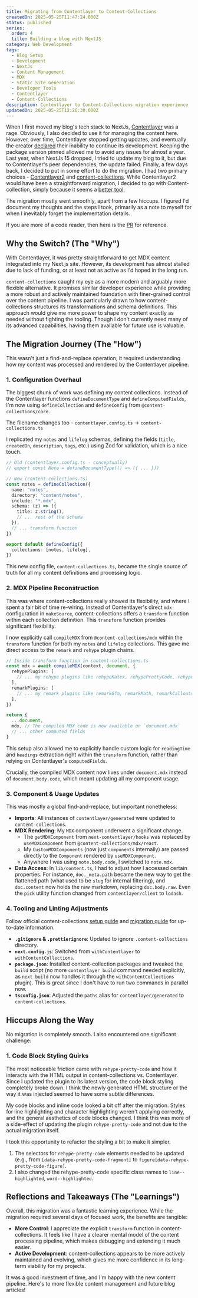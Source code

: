 ```yaml
---
title: Migrating from Contentlayer to Content-Collections
createdOn: 2025-05-25T11:47:24.000Z
status: published
series:
  order: 4
  title: Building a blog with NextJS
category: Web Development
tags:
  - Blog Setup
  - Development
  - NextJs
  - Content Management
  - MDX
  - Static Site Generation
  - Developer Tools
  - Contentlayer
  - Content-Collections
description: Contentlayer to Content-Collections migration experience
updatedOn: 2025-05-25T12:26:30.000Z
---
```


When I first moved my blog's tech stack to NextJs, [Contentlayer](https://contentlayer.dev/) was a rage. Obviously, I also decided to use it for managing the content here. However, over time, Contentlayer stopped getting updates, and eventually the creator [declared](https://github.com/contentlayerdev/contentlayer/issues/429) their inability to continue its development. Keeping the package version pinned allowed me to avoid any issues for almost a year. Last year, when NextJs 15 dropped, I tried to update my blog to it, but due to Contentlayer's peer dependencies, the update failed. Finally, a few days back, I decided to put in some effort to do the migration. I had two primary choices - [Contentlayer2](https://github.com/timlrx/contentlayer2) and [content-collections](https://www.content-collections.dev/). While Contentlayer2 would have been a straightforward migration, I decided to go with Content-collection, simply because it seems a [better tool](https://sdorra.dev/posts/2024-01-15-content-collections).

The migration mostly went smoothly, apart from a few hiccups. I figured I'd document my thoughts and the steps I took, primarily as a note to myself for when I inevitably forget the implementation details.

If you are more of a code reader, then here is the [PR](https://github.com/yashhere/yashagarwal.in/pull/103) for reference.

## Why the Switch? (The "Why")

With Contentlayer, it was pretty straightforward to get MDX content integrated into my Next.js site. However, its development has almost stalled due to lack of funding, or at least not as active as I'd hoped in the long run.

`content-collections` caught my eye as a more modern and arguably more flexible alternative. It promises similar developer experience while providing a more robust and actively maintained foundation with finer-grained control over the content pipeline. I was particularly drawn to how content-collections structures its transformations and schema definitions. This approach would give me more power to shape my content exactly as needed without fighting the tooling. Though I don't currently need many of its advanced capabilities, having them available for future use is valuable.

## The Migration Journey (The "How")

This wasn't just a find-and-replace operation; it required understanding how my content was processed and rendered by the Contentlayer pipeline.

### 1. Configuration Overhaul

The biggest chunk of work was defining my content collections. Instead of the Contentlayer functions `defineDocumentType` and `defineComputedFields`, I'm now using `defineCollection` and `defineConfig` from `@content-collections/core`.

The filename changes too - `contentlayer.config.ts` -> `content-collections.ts`

I replicated my `notes` and `lifelog` schemas, defining the fields (`title`, `createdOn`, `description`, `tags`, etc.) using Zod for validation, which is a nice touch.

```typescript
// Old (contentlayer.config.ts - conceptually)
// export const Note = defineDocumentType(() => ({ ... }))

// New (content-collections.ts)
const notes = defineCollection({
  name: "notes",
  directory: "content/notes",
  include: "*.mdx",
  schema: (z) => ({
    title: z.string(),
    // ... rest of the schema
  }),
  // ... transform function
})

export default defineConfig({
  collections: [notes, lifelog],
})
```

This new config file, `content-collections.ts`, became the single source of truth for all my content definitions and processing logic.

### 2. MDX Pipeline Reconstruction

This was where content-collections really showed its flexibility, and where I spent a fair bit of time re-wiring. Instead of Contentlayer's direct `mdx` configuration in `makeSource`, content-collections offers a `transform` function within each collection definition. This `transform` function provides significant flexibility.

I now explicitly call `compileMDX` from `@content-collections/mdx` within the `transform` function for both my `notes` and `lifelog` collections. This gave me direct access to the `remark` and `rehype` plugin chains.

```typescript
// Inside transform function in content-collections.ts
const mdx = await compileMDX(context, document, {
  rehypePlugins: [
    // ... my rehype plugins like rehypeKatex, rehypePrettyCode, rehypeAutolinkHeadings
  ],
  remarkPlugins: [
    // ... my remark plugins like remarkGfm, remarkMath, remarkCallouts, remarkWikiLink
  ],
})

return {
  ...document,
  mdx, // The compiled MDX code is now available on `document.mdx`
  // ... other computed fields
}
```

This setup also allowed me to explicitly handle custom logic for `readingTime` and `headings` extraction right within the `transform` function, rather than relying on Contentlayer's `computedFields`.

Crucially, the compiled MDX content now lives under `document.mdx` instead of `document.body.code`, which meant updating all my component usage.

### 3. Component & Usage Updates

This was mostly a global find-and-replace, but important nonetheless:

- **Imports**: All instances of `contentlayer/generated` were updated to `content-collections`.
- **MDX Rendering**: My `MDX` component underwent a significant change.
  - The `getMDXComponent` from `next-contentlayer/hooks` was replaced by `useMDXComponent` from `@content-collections/mdx/react`.
  - My `CustomMDXComponents` (now just `components` internally) are passed directly to the `Component` rendered by `useMDXComponent`.
  - Anywhere I was using `note.body.code`, I switched to `note.mdx`.
- **Data Access**: In `lib/content.ts`, I had to adjust how I accessed certain properties. For instance, `doc._meta.path` became the new way to get the flattened path (what used to be `slug` for internal filtering), and `doc.content` now holds the raw markdown, replacing `doc.body.raw`. Even the `pick` utility function changed from `contentlayer/client` to `lodash`.

### 4. Tooling and Linting Adjustments

Follow official content-collections [setup guide](https://www.content-collections.dev/docs/quickstart/next) and [migration guide](https://www.content-collections.dev/docs/migration/contentlayer) for up-to-date information.

- **`.gitignore` & `.prettierignore`**: Updated to ignore `.content-collections` directory.
- **`next.config.js`**: Switched from `withContentlayer` to `withContentCollections`.
- **`package.json`**: Installed content-collection packages and tweaked the `build` script (no more `contentlayer build` command needed explicitly, as `next build` now handles it through the `withContentCollections` plugin). This is great since I don't have to run two commands in parallel now.
- **`tsconfig.json`**: Adjusted the `paths` alias for `contentlayer/generated` to `content-collections`.

## Hiccups Along the Way

No migration is completely smooth. I also encountered one significant challenge:

### 1. Code Block Styling Quirks

The most noticeable friction came with `rehype-pretty-code` and how it interacts with the HTML output in content-collections vs. Contentlayer. Since I updated the plugin to its latest version, the code block styling completely broke down. I think the newly generated HTML structure or the way it was injected seemed to have some subtle differences.

My code blocks and inline code looked a bit off after the migration. Styles for line highlighting and character highlighting weren't applying correctly, and the general aesthetics of code blocks changed. I think this was more of a side-effect of updating the plugin `rehype-pretty-code` and not due to the actual migration itself.

I took this opportunity to refactor the styling a bit to make it simpler.

1. The selectors for `rehype-pretty-code` elements needed to be updated (e.g., from `[data-rehype-pretty-code-fragment]` to `figure[data-rehype-pretty-code-figure]`.
2. I also changed the rehype-pretty-code specific class names to `line--highlighted`, `word--highlighted`.

## Reflections and Takeaways (The "Learnings")

Overall, this migration was a fantastic learning experience. While the migration required several days of focused work, the benefits are tangible:

- **More Control**: I appreciate the explicit `transform` function in content-collections. It feels like I have a clearer mental model of the content processing pipeline, which makes debugging and extending it much easier.
- **Active Development**: content-collections appears to be more actively maintained and evolving, which gives me more confidence in its long-term viability for my projects.

It was a good investment of time, and I'm happy with the new content pipeline. Here's to more flexible content management and future blog articles!
